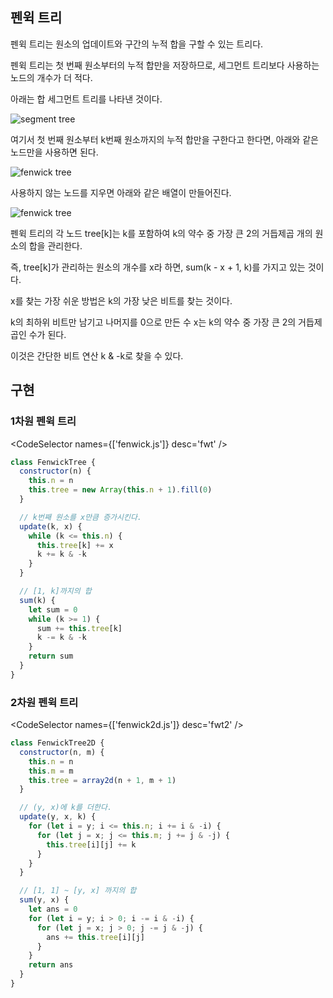 
## 펜윅 트리

펜윅 트리는 원소의 업데이트와 구간의 누적 합을 구할 수 있는 트리다.

펜윅 트리는 첫 번째 원소부터의 누적 합만을 저장하므로, 세그먼트 트리보다 사용하는 노드의 개수가 더 적다.

아래는 합 세그먼트 트리를 나타낸 것이다.

<ImageContainer>
  <Image
    src={pic1}
    alt='segment tree'
    sizes='100vw'
    style={{
      width: '85%',
      height: 'auto',
    }}
  />
</ImageContainer>

여기서 첫 번째 원소부터 k번째 원소까지의 누적 합만을 구한다고 한다면, 아래와 같은 노드만을 사용하면 된다.

<ImageContainer>
  <Image
    src={pic2}
    alt='fenwick tree'
    sizes='100vw'
    style={{
      width: '85%',
      height: 'auto',
    }}
  />
</ImageContainer>

사용하지 않는 노드를 지우면 아래와 같은 배열이 만들어진다.

<ImageContainer>
  <Image
    src={pic3}
    alt='fenwick tree'
    sizes='100vw'
    style={{
      width: '85%',
      height: 'auto',
    }}
  />
</ImageContainer>

펜윅 트리의 각 노드 tree[k]는 k를 포함하여 k의 약수 중 가장 큰 2의 거듭제곱 개의 원소의 합을 관리한다.

즉, tree[k]가 관리하는 원소의 개수를 x라 하면, sum(k - x + 1, k)를 가지고 있는 것이다.

x를 찾는 가장 쉬운 방법은 k의 가장 낮은 비트를 찾는 것이다.

k의 최하위 비트만 남기고 나머지를 0으로 만든 수 x는 k의 약수 중 가장 큰 2의 거듭제곱인 수가 된다.

이것은 간단한 비트 연산 k & -k로 찾을 수 있다.

## 구현

### 1차원 펜윅 트리

<CodeSelector names={['fenwick.js']} desc='fwt' />

```js
class FenwickTree {
  constructor(n) {
    this.n = n
    this.tree = new Array(this.n + 1).fill(0)
  }

  // k번째 원소를 x만큼 증가시킨다.
  update(k, x) {
    while (k <= this.n) {
      this.tree[k] += x
      k += k & -k
    }
  }

  // [1, k]까지의 합
  sum(k) {
    let sum = 0
    while (k >= 1) {
      sum += this.tree[k]
      k -= k & -k
    }
    return sum
  }
}
```

### 2차원 펜윅 트리

<CodeSelector names={['fenwick2d.js']} desc='fwt2' />

```js
class FenwickTree2D {
  constructor(n, m) {
    this.n = n
    this.m = m
    this.tree = array2d(n + 1, m + 1)
  }

  // (y, x)에 k를 더한다.
  update(y, x, k) {
    for (let i = y; i <= this.n; i += i & -i) {
      for (let j = x; j <= this.m; j += j & -j) {
        this.tree[i][j] += k
      }
    }
  }

  // [1, 1] ~ [y, x] 까지의 합
  sum(y, x) {
    let ans = 0
    for (let i = y; i > 0; i -= i & -i) {
      for (let j = x; j > 0; j -= j & -j) {
        ans += this.tree[i][j]
      }
    }
    return ans
  }
}
```
